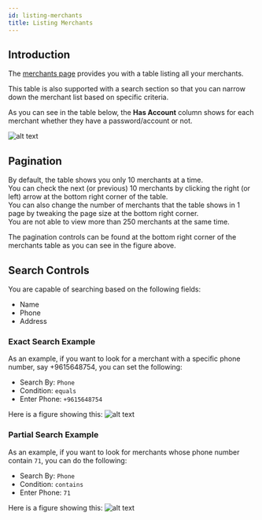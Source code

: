 ```yaml
---
id: listing-merchants
title: Listing Merchants
---
```


## Introduction

The [merchants page](https://parceltracer.app/merchants) provides you with a table listing all your merchants.

This table is also supported with a search section so that you can narrow down the merchant list based on specific criteria.

As you can see in the table below, the **Has Account** column shows for each merchant whether they have a password/account or not.

![alt text](./media/merchants-listing.png)

## Pagination

By default, the table shows you only 10 merchants at a time.\
You can check the next (or previous) 10 merchants by clicking the right (or left) arrow at the bottom right corner of the table.\
You can also change the number of merchants that the table shows in 1 page by tweaking the page size at the bottom right corner.\
You are not able to view more than 250 merchants at the same time.

The pagination controls can be found at the bottom right corner of the merchants table as you can see in the figure above.

## Search Controls

You are capable of searching based on the following fields:
- Name
- Phone
- Address

### Exact Search Example
As an example, if you want to look for a merchant with a specific phone number, say +9615648754, you can set the following:
- Search By: `Phone`
- Condition: `equals`
- Enter Phone: `+9615648754`

Here is a figure showing this:
![alt text](./media/search-exact-phone.png)

### Partial Search Example

As an example, if you want to look for merchants whose phone number contain `71`, you can do the following:
- Search By: `Phone`
- Condition: `contains`
- Enter Phone: `71`

Here is a figure showing this:
![alt text](./media/search-partial-phone.png)